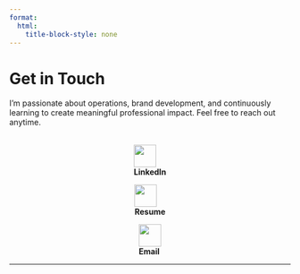 ---
format:
  html:
    title-block-style: none
---

# Get in Touch

I’m passionate about operations, brand development, and continuously learning to create meaningful professional impact. Feel free to reach out anytime.

::: {.grid .grid-3 style="justify-items: center; align-items: center; gap: 2rem; margin-top: 2rem;"}

[![](images/linkedin-icon.svg){width=40px style="vertical-align: middle; transition: transform 0.3s; filter: brightness(100%);" 
onmouseover="this.style.transform='scale(1.2)'; this.style.filter='brightness(120%)';" 
onmouseout="this.style.transform='scale(1)'; this.style.filter='brightness(100%)';"}](https://www.linkedin.com/in/devanshi-goswami-9a7b631bb)  
**LinkedIn**

[![](images/resume-icon.svg){width=40px style="vertical-align: middle; transition: transform 0.3s; filter: brightness(100%);" 
onmouseover="this.style.transform='scale(1.2)'; this.style.filter='brightness(120%)';" 
onmouseout="this.style.transform='scale(1)'; this.style.filter='brightness(100%)';"}](https://acrobat.adobe.com/id/urn:aaid:sc:ap:b9569b5a-4a90-44e1-bba5-0fffd60bf989)  
**Resume**

[![](images/email-icon.svg){width=40px style="vertical-align: middle; transition: transform 0.3s; filter: brightness(100%);"
onmouseover="this.style.transform='scale(1.2)'; this.style.filter='brightness(120%)';"
onmouseout="this.style.transform='scale(1)'; this.style.filter='brightness(100%)';"}](https://mail.google.com/mail/?view=cm&fs=1&to=devanshigoswami17@gmail.com)  
**Email**

:::

---